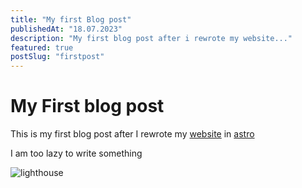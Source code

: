```yaml
---
title: "My first Blog post"
publishedAt: "18.07.2023"
description: "My first blog post after i rewrote my website..."
featured: true
postSlug: "firstpost"
---
```



# My First blog post

This is my first blog post after I rewrote my [website](https://wiktrek.xyz/) in
[astro](https://astro.build/)

I am too lazy to write something

![lighthouse](https://cdn.jsdelivr.net/gh/wiktrek/wiktrekxyz/data/images/firstpost/lighthouse.png)
